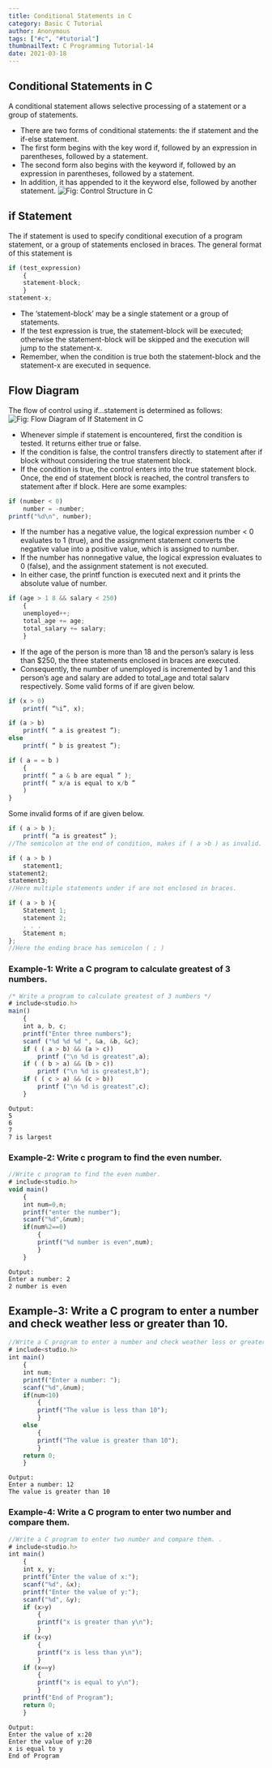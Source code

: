 ```yaml
---
title: Conditional Statements in C
category: Basic C Tutorial
author: Anonymous
tags: ["#c", "#tutorial"]
thumbnailText: C Programming Tutorial-14
date: 2021-03-18
---
```

## Conditional Statements in C
A conditional statement allows selective processing of a statement or a group of statements.

- There are two forms of conditional statements: the if statement and the if-else statement.
- The first form begins with the key word if, followed by an expression in parentheses, followed by a statement.
- The second form also begins with the keyword if, followed by an expression in parentheses, followed by a statement.
- In addition, it has appended to it the keyword else, followed by another statement.
![ Fig: Control Structure in C](../../assets/cPic/constat.png)
## if Statement
The if statement is used to specify conditional execution of a program statement, or a group of statements enclosed in braces. The general format of this statement is
```js
if (test_expression)
    {
    statement-block;
    }
statement-x;
```
- The ‘statement-block’ may be a single statement or a group of statements.
- If the test expression is true, the statement-block will be executed; otherwise the statement-block will be skipped and the execution will jump to the statement-x.
- Remember, when the condition is true both the statement-block and the statement-x are executed in sequence.
## Flow Diagram
The flow of control using if…statement is determined as follows:
![ Fig: Flow Diagram of If Statement in C](../../assets/cPic/const-2.png)

- Whenever simple if statement is encountered, first the condition is tested. It returns either true or false.
- If the condition is false, the control transfers directly to statement after if block without considering the true statement block.
- If the condition is true, the control enters into the true statement block. Once, the end of statement block is reached, the control transfers to statement after if block.
Here are some examples:
```js
if (number < 0)
    number = -number;
printf("%d\n", number);
```
- If the number has a negative value, the logical expression number < 0 evaluates to 1 (true), and the assignment statement converts the negative value into
a positive value, which is assigned to number.
- If the number has nonnegative value, the logical expression evaluates to 0 (false), and the assignment statement is not executed.
- In either case, the printf function is executed next and it prints the absolute value of number.
```js
if (age > 1 8 && salary < 250)
    {
    unemployed++;
    total_age += age;
    total_salary += salary;
    }
```
- If the age of the person is more than 18 and the person’s salary is less than $250, the three statements enclosed in braces are executed.
- Consequently, the number of unemployed is incremented by 1 and this person’s age and salary are added to total_age and total salarv respectively.
Some valid forms of if are given below.
```js
if (x > 0)
    printf( “%i”, x);
```
```js
if (a > b)
    printf( “ a is greatest ”);
else
    printf( “ b is greatest ”);
```
```js
if ( a = = b )
    {
    printf( “ a & b are equal ” );
    printf( “ x/a is equal to x/b ”
    )
}
```
Some invalid forms of if are given below.
```js
if ( a > b );
    printf( “a is greatest” );
//The semicolon at the end of condition, makes if ( a >b ) as invalid.
```
```js
if ( a > b )
    statement1;
statement2;
statement3;
//Here multiple statements under if are not enclosed in braces.
```
```js
if ( a > b ){
    Statement 1;
    statement 2;
    . . .
    Statement n;
};
//Here the ending brace has semicolon ( ; )
```
### Example-1: Write a C program to calculate greatest of 3 numbers.
~~~js
/* Write a program to calculate greatest of 3 numbers */
# include<studio.h>
main()
    {
    int a, b, c;
    printf("Enter three numbers");
    scanf ("%d %d %d ", &a, &b, &c);
    if ( ( a > b) && (a > c))
        printf ("\n %d is greatest",a);
    if ( ( b > a) && (b > c))
        printf ("\n %d is greatest,b");
    if ( ( c > a) && (c > b))
        printf ("\n %d is greatest",c);
    }
~~~
~~~
Output:
5
6
7
7 is largest
~~~
### Example-2:  Write c program to find the even number.

~~~js
//Write c program to find the even number.
# include<studio.h>
void main()
    {
    int num=0,n;
    printf("enter the number");
    scanf("%d",&num);
    if(num%2==0)
        {
        printf("%d number is even",num);
        }
    }
~~~
~~~
Output:
Enter a number: 2
2 number is even
~~~
## Example-3: Write a C program to enter a number and check weather less or greater than 10.
~~~js
//Write a C program to enter a number and check weather less or greater than 10.
# include<studio.h>
int main()
    {
    int num;
    printf("Enter a number: ");
    scanf("%d",&num);
    if(num<10)
        {
        printf("The value is less than 10");
        }
    else
        {
        printf("The value is greater than 10");
        }
    return 0;
    }
~~~
~~~
Output:
Enter a number: 12
The value is greater than 10
~~~
### Example-4: Write a C program to enter two number and compare them.
~~~js
//Write a C program to enter two number and compare them. .
# include<studio.h>
int main()
    {
    int x, y;
    printf("Enter the value of x:");
    scanf("%d", &x);
    printf("Enter the value of y:");
    scanf("%d", &y);
    if (x>y)
        {
        printf("x is greater than y\n");
        }
    if (x<y)
        {
        printf("x is less than y\n");
        }
    if (x==y)
        {
        printf("x is equal to y\n");
        }
    printf("End of Program");
    return 0;
    }
~~~
~~~
Output:
Enter the value of x:20
Enter the value of y:20
x is equal to y
End of Program
~~~